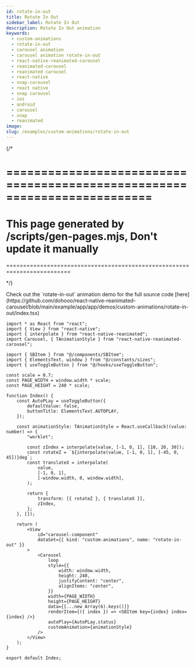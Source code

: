 ```yaml
---
id: rotate-in-out
title: Rotate In Out
sidebar_label: Rotate In Out
description: Rotate In Out animation
keywords:
  - custom-animations
  - rotate-in-out
  - carousel animation
  - carousel animation rotate-in-out
  - react-native-reanimated-carousel
  - reanimated-carousel
  - reanimated carousel
  - react-native
  - snap-carousel
  - react native
  - snap carousel
  - ios
  - android
  - carousel
  - snap
  - reanimated
image:
slug: /examples/custom-animations/rotate-in-out
---
```


{/* 

=========================================================================
=========================================================================
This page generated by /scripts/gen-pages.mjs, Don't update it manually 
=========================================================================
=========================================================================

*/}


<Callout emoji="👾">
  Check out the `rotate-in-out` animation demo for the full source code [here](https://github.com/dohooo/react-native-reanimated-carousel/blob/main/example/app/app/demos/custom-animations/rotate-in-out/index.tsx)
</Callout>

<Demo kind="custom-animations" name="rotate-in-out" />

```tsx copy
import * as React from "react";
import { View } from "react-native";
import { interpolate } from "react-native-reanimated";
import Carousel, { TAnimationStyle } from "react-native-reanimated-carousel";

import { SBItem } from "@/components/SBItem";
import { ElementsText, window } from "@/constants/sizes";
import { useToggleButton } from "@/hooks/useToggleButton";

const scale = 0.7;
const PAGE_WIDTH = window.width * scale;
const PAGE_HEIGHT = 240 * scale;

function Index() {
	const AutoPLay = useToggleButton({
		defaultValue: false,
		buttonTitle: ElementsText.AUTOPLAY,
	});

	const animationStyle: TAnimationStyle = React.useCallback((value: number) => {
		"worklet";

		const zIndex = interpolate(value, [-1, 0, 1], [10, 20, 30]);
		const rotateZ = `${interpolate(value, [-1, 0, 1], [-45, 0, 45])}deg`;
		const translateX = interpolate(
			value,
			[-1, 0, 1],
			[-window.width, 0, window.width],
		);

		return {
			transform: [{ rotateZ }, { translateX }],
			zIndex,
		};
	}, []);

	return (
		<View
			id="carousel-component"
			dataSet={{ kind: "custom-animations", name: "rotate-in-out" }}
		>
			<Carousel
				loop
				style={{
					width: window.width,
					height: 240,
					justifyContent: "center",
					alignItems: "center",
				}}
				width={PAGE_WIDTH}
				height={PAGE_HEIGHT}
				data={[...new Array(6).keys()]}
				renderItem={({ index }) => <SBItem key={index} index={index} />}
				autoPlay={AutoPLay.status}
				customAnimation={animationStyle}
			/>
		</View>
	);
}

export default Index;

```